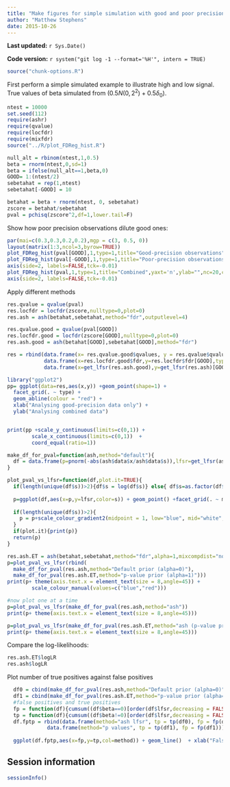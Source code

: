 ```yaml
---
title: "Make figures for simple simulation with good and poor precision observations"
author: "Matthew Stephens"
date: 2015-10-26
---
```


**Last updated:** `r Sys.Date()`

**Code version:** `r system("git log -1 --format='%H'", intern = TRUE)`

```r
source("chunk-options.R")
```

First perform a simple simulated example to illustrate high and low signal.
True values of beta simulated from $(0.5 N(0,2^2) + 0.5 \delta_0)$.
```r
ntest = 10000
set.seed(112)
require(ashr)
require(qvalue)
require(locfdr)
require(mixfdr)
source("../R/plot_FDReg_hist.R")

null_alt = rbinom(ntest,1,0.5)
beta = rnorm(ntest,0,sd=1)
beta = ifelse(null_alt==1,beta,0)
GOOD= 1:(ntest/2)
sebetahat = rep(1,ntest)
sebetahat[-GOOD] = 10

betahat = beta + rnorm(ntest, 0, sebetahat)
zscore = betahat/sebetahat
pval = pchisq(zscore^2,df=1,lower.tail=F)
```

Show how poor precision observations dilute good ones:
```r
par(mai=c(0.3,0.3,0.2,0.2),mgp = c(3, 0.5, 0))
layout(matrix(1:3,ncol=3,byrow=TRUE))
plot_FDReg_hist(pval[GOOD],1,type=1,title="Good-precision observations",ylab="",nc=20,cex.axis=1,cex.main=1.2,ylim=c(0,2.5))
plot_FDReg_hist(pval[-GOOD],1,type=1,title="Poor-precision observations",ylab="",nc=20,yaxt='n',cex.axis=1,cex.main=1.2,ylim=c(0,2.5))
axis(side=2, labels=FALSE,tck=-0.01)
plot_FDReg_hist(pval,1,type=1,title="Combined",yaxt='n',ylab="",nc=20,cex.axis=1,cex.main=1.2,ylim=c(0,2.5))
axis(side=2, labels=FALSE,tck=-0.01)
```


Apply different methods
```r
res.qvalue = qvalue(pval)
res.locfdr = locfdr(zscore,nulltype=0,plot=0)
res.ash = ash(betahat,sebetahat,method="fdr",outputlevel=4)

res.qvalue.good = qvalue(pval[GOOD])
res.locfdr.good = locfdr(zscore[GOOD],nulltype=0,plot=0)
res.ash.good = ash(betahat[GOOD],sebetahat[GOOD],method="fdr")
```


```r
res = rbind(data.frame(x= res.qvalue.good$qvalues, y = res.qvalue$qvalues[GOOD],type="qvalue"),
            data.frame(x=res.locfdr.good$fdr,y=res.locfdr$fdr[GOOD],type='locfdr'), 
            data.frame(x=get_lfsr(res.ash.good),y=get_lfsr(res.ash)[GOOD],type="ashr"))

library("ggplot2")
pp= ggplot(data=res,aes(x,y)) +geom_point(shape=1) +
  facet_grid(. ~ type) +
  geom_abline(colour = "red") +
  xlab("Analysing good-precision data only") +
  ylab("Analysing combined data")


print(pp +scale_y_continuous(limits=c(0,1)) +
        scale_x_continuous(limits=c(0,1))  +
        coord_equal(ratio=1))

```

```r
make_df_for_pval=function(ash,method="default"){
  df = data.frame(p=pnorm(-abs(ash$data$x/ash$data$s)),lfsr=get_lfsr(ash),s=ash$data$s,method=method)
}

plot_pval_vs_lfsr=function(df,plot.it=TRUE){
  if(length(unique(df$s))>2){df$s = log(df$s)} else{ df$s=as.factor(df$s)}
  
  p=ggplot(df,aes(x=p,y=lfsr,color=s)) + geom_point() +facet_grid(. ~ method) +xlim(c(0, 0.025)) + xlab("p value") + ylab("lfsr")
  
  if(length(unique(df$s))>2){
    p = p+scale_colour_gradient2(midpoint = 1, low="blue", mid="white", high="red", space="Lab")
  } 
  if(plot.it){print(p)}
  return(p)
}

res.ash.ET = ash(betahat,sebetahat,method="fdr",alpha=1,mixcompdist="normal",outputlevel=4)
p=plot_pval_vs_lfsr(rbind(
  make_df_for_pval(res.ash,method="Default prior (alpha=0)"),
  make_df_for_pval(res.ash.ET,method="p-value prior (alpha=1)")))
print(p+ theme(axis.text.x = element_text(size = 8,angle=45)) + 
        scale_colour_manual(values=c("blue","red")))

```

```r
#now plot one at a time
p=plot_pval_vs_lfsr(make_df_for_pval(res.ash,method="ash"))
print(p+ theme(axis.text.x = element_text(size = 8,angle=45)))

p=plot_pval_vs_lfsr(make_df_for_pval(res.ash.ET,method="ash (p-value prior)"))
print(p+ theme(axis.text.x = element_text(size = 8,angle=45)))
```

Compare the log-likelihoods:
```r
res.ash.ET$logLR
res.ash$logLR
```


Plot number of true positives against false positives
```r
  df0 = cbind(make_df_for_pval(res.ash,method="Default prior (alpha=0)"),beta=beta)
  df1 = cbind(make_df_for_pval(res.ash.ET,method="p-value prior (alpha=1)"),beta=beta)
  #false positives and true positives
  fp = function(df){cumsum((df$beta==0)[order(df$lfsr,decreasing = FALSE)])}
  tp = function(df){cumsum((df$beta!=0)[order(df$lfsr,decreasing = FALSE)])}
  df.fptp = rbind(data.frame(method="ash lfsr", tp = tp(df0), fp = fp(df0)),
             data.frame(method="p values", tp = tp(df1), fp = fp(df1)))
             
  ggplot(df.fptp,aes(x=fp,y=tp,col=method)) + geom_line()  + xlab("False positives") + ylab("True positives") + xlim(c(0,100)) + ylim(c(0,400)) + scale_colour_manual(values=c("black","green")) 
```

## Session information

```r
sessionInfo()
```

